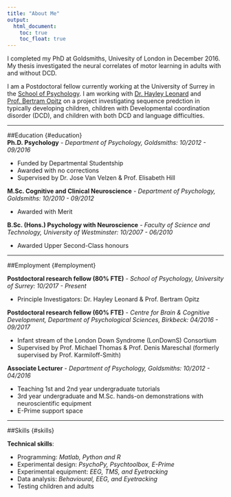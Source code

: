 ```yaml
---
title: "About Me"
output:
  html_document:
    toc: true
    toc_float: true
---
```


I completed my PhD at Goldsmiths, Univesity of London in December 2016. My thesis investigated the neural correlates of motor learning in adults with and without DCD.

I am a Postdoctoral fellow currently working at the University of Surrey in the [School of Psychology](https://www.surrey.ac.uk/school-psychology).
I am working with [Dr. Hayley Leonard](https://www.surrey.ac.uk/people/hayley-leonard) and [Prof. Bertram Opitz](https://www.surrey.ac.uk/people/bertram-opitz) on a project investigating sequence predction in typically developing children, children with Developmental coordination disorder (DCD), and children with both DCD and language difficulties.

---

##Education {#education}  
**Ph.D. Psychology** - *Department of Psychology, Goldsmiths: 10/2012 - 09/2016*  

* Funded by Departmental Studentship
* Awarded with no corrections
* Supervised by Dr. Jose Van Velzen & Prof. Elisabeth Hill

**M.Sc. Cognitive and Clinical Neuroscience** - *Department of Psychology, Goldsmiths: 10/2010 - 09/2012*

* Awarded with Merit

**B.Sc. (Hons.) Psychology with Neuroscience** - *Faculty of Science and Technology, University of Westminster: 10/2007 - 06/2010*

* Awarded Upper Second-Class honours

---

##Employment {#employment}

**Postdoctoral research fellow (80% FTE)** - *School of Psychology, University of Surrey: 10/2017 - Present*

* Principle Investigators: Dr. Hayley Leonard & Prof. Bertram Opitz

**Postdoctoral research fellow (60% FTE)** - *Centre for Brain & Cognitive Development, Department of Psychological Sciences, Birkbeck: 04/2016 - 09/2017*

* Infant stream of the London Down Syndrome (LonDownS) Consortium
* Supervised by Prof. Michael Thomas & Prof. Denis Mareschal (formerly supervised by Prof. Karmiloff-Smith)

**Associate Lecturer** - *Department of Psychology, Goldsmiths: 10/2012 - 04/2016*

* Teaching 1st and 2nd year undergraduate tutorials
* 3rd year undergraduate and M.Sc. hands-on demonstrations with neuroscientific equipment
* E-Prime support space

---

##Skills {#skills}

**Technical skills**:
  
* Programming: *Matlab, Python and R*
* Experimental design: *PsychoPy, Psychtoolbox, E-Prime*
* Experimental equipment: *EEG, TMS, and Eyetracking* 
* Data analysis: *Behavioural, EEG, and Eyetracking*
* Testing children and adults
